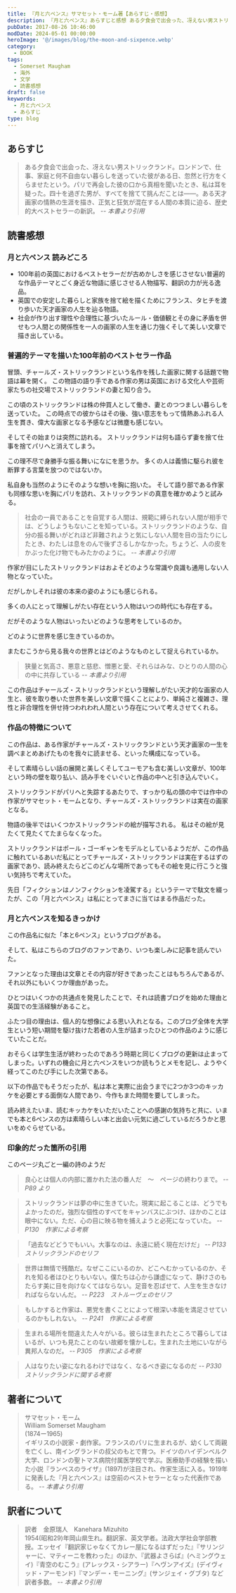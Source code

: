 ```yaml
---
title: 『月と六ペンス』サマセット・モーム著【あらすじ・感想】
description: 『月と六ペンス』あらすじと感想 ある夕食会で出会った、冴えない男ストリックランド。ロンドンで、仕事、家庭と何不自由ない暮らしを送っていた彼がある日、忽然と行方をくらませたという。パリで再会した彼の口から真相を聞いたとき、私は耳を疑った。四十を過ぎた男が、すべてを捨てて挑んだことは――。
pubDate: 2017-08-26 10:46:00
modDate: 2024-05-01 00:00:00
heroImage: '@/images/blog/the-moon-and-sixpence.webp'
category:
  - BOOK
tags:
  - Somerset Maugham
  - 海外
  - 文学
  - 読書感想
draft: false
keywords:
  - 月と六ペンス
  - あらすじ
type: blog
---
```



## あらすじ

> ある夕食会で出会った、冴えない男ストリックランド。ロンドンで、仕事、家庭と何不自由ない暮らしを送っていた彼がある日、忽然と行方をくらませたという。パリで再会した彼の口から真相を聞いたとき、私は耳を疑った。四十を過ぎた男が、すべてを捨てて挑んだことは――。ある天才画家の情熱の生涯を描き、正気と狂気が混在する人間の本質に迫る、歴史的大ベストセラーの新訳。 <cite>-- 本書より引用</cite>

## 読書感想

### 月と六ペンス 読みどころ

- 100年前の英国におけるベストセラーだが古めかしさを感じさせない普遍的な作品テーマとごく身近な物語に感じさせる人物描写、翻訳の力が光る逸品。
- 英国での安定した暮らしと家族を捨て絵を描くためにフランス、タヒチを渡り歩いた天才画家の人生を辿る物語。
- 社会が作り出す理性や合理性に基づいたルール・価値観とその身に矛盾を併せもつ人間との関係性を一人の画家の人生を通じ力強くそして美しい文章で描き出している。

### 普遍的テーマを描いた100年前のベストセラー作品

冒頭、チャールズ・ストリックランドという名作を残した画家に関する話題で物語は幕を開く。 この物語の語り手である作家の男は英国における文化人や芸術家たちの社交場でストリックランドの妻と知り合う。

この頃のストリックランドは株の仲買人として働き、妻とのつつましい暮らしを送っていた。 この時点での彼からはその後、強い意志をもって情熱あふれる人生を貫き、偉大な画家となる予感などは微塵も感じない。

そしてその始まりは突然に訪れる。 ストリックランドは何も語らず妻を捨て仕事を捨てパリへと消えてしまう。

この理不尽で身勝手な振る舞いになにを思うか。 多くの人は義憤に駆られ彼を断罪する言葉を放つのではないか。

私自身も当然のようにそのような想いを胸に抱いた。 そして語り部である作家も同様な思いを胸にパリを訪れ、ストリックランドの真意を確かめようと試みる。

> 社会の一員であることを自覚する人間は、規範に縛られない人間が相手では、どうしようもないことを知っている。ストリックランドのような、自分の振る舞いがどれほど非難されようと気にしない人間を目の当たりにしたとき、わたしは息をのんで後ずさるしかなかった。ちょうど、人の皮をかぶった化け物でもみたかのように。 <cite>-- 本書より引用</cite>

作家が目にしたストリックランドはおよそどのような常識や良識も通用しない人物となっていた。

だがしかしそれは彼の本来の姿のようにも感じられる。

多くの人にとって理解しがたい存在という人物はいつの時代にも存在する。

だがそのような人物はいったいどのような思考をしているのか。

どのように世界を感じ生きているのか。

またむこうから見る我々の世界とはどのようなものとして捉えられているか。

> 狭量と気高さ、悪意と慈悲、憎悪と愛、それらはみな、ひとりの人間の心の中に共存している <cite>-- 本書より引用</cite>

この作品はチャールズ・ストリックランドという理解しがたい天才的な画家の人生と、彼を取り巻いた世界を美しい文章で描くことにより、単純さと複雑さ、理性と非合理性を併せ持つわれわれ人間という存在について考えさせてくれる。

### 作品の特徴について

この作品は、ある作家がチャールズ・ストリックランドという天才画家の一生を調べまとめあげたものを我々に読ませる、といった構成になっている。

そして素晴らしい話の展開と美しくそしてユーモアも含む美しい文章が、100年という時の壁を取り払い、読み手をぐいぐいと作品の中へと引き込んでいく。

ストリックランドがパリへと失踪するあたりで、すっかり私の頭の中では作中の作家がサマセット・モームとなり、チャールズ・ストリックランドは実在の画家となる。

物語の後半ではいくつかストリックランドの絵が描写される。 私はその絵が見たくて見たくてたまらなくなった。

ストリックランドはポール・ゴーギャンをモデルとしているようだが、この作品に触れているあいだ私にとってチャールズ・ストリックランドは実在するはずの画家であり、読み終えたらどこのどんな場所であってもその絵を見に行こうと強い気持ちで考えていた。

先日「フィクションはノンフィクションを凌駕する」というテーマで駄文を綴ったが、この「月と六ペンス」は私にとってまさに当てはまる作品だった。

<BlogCard
  title='素晴らしき読書体験に関する考察 '
  description='私が読む本はフィクションがほとんどだ。しかしノンフィクションも好んで読む。ノンフィクションにおける重要な要素のひとつは事実であること。「事実である」、そのことが文章から受ける衝撃を深いものにする重要な要素であると私は思っている。（「衝撃」と書いたが、これは「感動」や「感銘」など心に強く作用'
  url='https://www.neputa-note.net/2017/08/blog-post/'
  domain='www.neputa-note.net'
/>

### 月と六ペンスを知るきっかけ

この作品名に似た「本と6ペンス」というブログがある。

<BlogCard
  title='本と6ペンス 265.月と六ペンス　(サマセット・モーム)'
  description=''
  url='http://niksa1020book.blog.fc2.com/blog-entry-300.html'
  domain='niksa1020book.blog.fc2.com'
/>

そして、私はこちらのブログのファンであり、いつも楽しみに記事を読んでいた。

ファンとなった理由は文章とその内容が好きであったことはもちろんであるが、それ以外にもいくつか理由があった。

ひとつはいくつかの共通点を発見したことで、それは読書ブログを始めた理由と英国での生活経験があること。

ふたつ目の理由は、個人的な想像による思い入れとなる。このブログ全体を大学生という短い期間を駆け抜けた若者の人生が詰まったひとつの作品のように感じていたことだ。

おそらくは学生生活が終わったのであろう時期と同じくブログの更新は止まってしまった。いずれの機会に月と六ペンスをいつか読もうとメモを記し、ようやく経ってこのたび手にした次第である。

以下の作品でもそうだったが、私は本と実際に出会うまでに2つか3つのキッカケを必要とする面倒な人間であり、今作もまた時間を要してしまった。

<BlogCard
  title='『ほとんど記憶のない女』 リディア・デイヴィス 【読書感想・あらすじ】'
  description='ほとんど記憶のない女 (リディア・デイヴィス) あらすじと感想。あらすじ　長短が極端に異なる５１篇の短篇集。物語は１篇ごとに大きく内容を変え、散文のような日記のようなお伽話ような話の連続は読者を非日常的感覚に引きずり込む。読書感想　６年も前に、良く読んでいた読書感想ブログに紹介されており、'
  url='https://www.neputa-note.net/2015/01/blog-post_23/'
  domain='www.neputa-note.net'
/>

読み終えたいま、読むキッカケをいただいたことへの感謝の気持ちと共に、いまでも本と6ペンスの方は素晴らしい本と出会い元気に過ごしているだろうかと思いをめぐらせている。

<div class='not-prose'>
  <div data-vc_mylinkbox_id='886079631'></div>
</div>

### 印象的だった箇所の引用

このページ丸ごと一編の詩のようだ

> 良心とは個人の内部に置かれた法の番人だ　～　ページの終わりまで。 <cite>-- P89 より</cite>

> ストリックランドは夢の中に生きていた。現実に起こることは、どうでもよかったのだ。強烈な個性のすべてをキャンバスにぶつけ、ほかのことは眼中にない。ただ、心の目に映る物を捕えようと必死になっていた。 <cite>-- P130　作家による考察</cite>

> 「過去などどうでもいい。大事なのは、永遠に続く現在だけだ」 <cite>-- P133　ストリックランドのセリフ</cite>

> 世界は無情で残酷だ。なぜここにいるのか、どこへむかっているのか、それを知る者はひとりもいない。僕たちは心から謙虚になって、静けさのもたらす美に目を向けなくてはならない。足音を忍ばせて、人生を生きなければならないんだ。 <cite>-- P223　ストルーヴェのセリフ</cite>

> もしかすると作家は、悪党を書くことによって根深い本能を満足させているのかもしれない。 <cite>-- P241　作家による考察</cite>

> 生まれる場所を間違えた人々がいる。彼らは生まれたところで暮らしてはいるが、いつも見たことのない故郷を懐かしむ。生まれた土地にいながら異邦人なのだ。 <cite>-- P305　作家による考察</cite>

> 人はなりたい姿になれるわけではなく、なるべき姿になるのだ <cite>-- P330　ストリックランドに関する考察</cite>

## 著者について

> サマセット・モーム<br />
> William Somerset Maugham<br />
> (1874ー1965)<br />
> イギリスの小説家・劇作家。フランスのパリに生まれるが、幼くして両親を亡くし、南イングランドの叔父のもとで育つ。ドイツのハイデンベルク大学、ロンドンの聖トマス病院付属医学校で学ぶ。医療助手の経験を描いた小説『ランベスのライザ』(1897)が注目され、作家生活に入る。1919年に発表した『月と六ペンス』は空前のベストセラーとなった代表作である。 <cite>-- 本書より引用</cite>

## 訳者について

> 訳者　金原瑞人　Kanehara Mizuhito<br />
> 1954(昭和29)年岡山県生れ。翻訳家、英文学者。法政大学社会学部教授。エッセイ『翻訳家じゃなくてカレー屋になるはずだった』『サリンジャーに、マティーニを教わった』のほか、『武器よさらば』(ヘミングウェイ)『青空のむこう』(アレックス・シアラー)『ヘヴンアイズ』(デイヴィッド・アーモンド)『マンデー・モーニング』(サンジェイ・グブタ) など訳者多数。 <cite>-- 本書より引用</cite>
